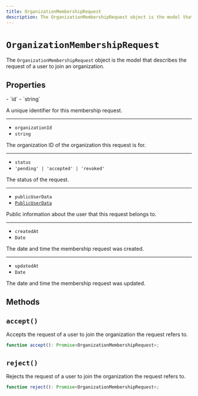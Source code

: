 ```yaml
---
title: OrganizationMembershipRequest
description: The OrganizationMembershipRequest object is the model that describes the request of a user to join an organization.
---
```


# `OrganizationMembershipRequest`

The `OrganizationMembershipRequest` object is the model that describes the request of a user to join an organization.

## Properties

<Properties>
  - `id`
  - `string`

  A unique identifier for this membership request.

  ---

  - `organizationId`
  - `string`

  The organization ID of the organization this request is for.

  ---

  - `status`
  - `'pending' | 'accepted' | 'revoked'`

  The status of the request.

  ---

  - `publicUserData`
  - [`PublicUserData`](/docs/references/javascript/types/public-user-data)

  Public information about the user that this request belongs to.

  ---

  - `createdAt`
  - `Date`

  The date and time the membership request was created.

  ---

  - `updatedAt`
  - `Date`

  The date and time the membership request was updated.
</Properties>

## Methods

## `accept()`

Accepts the request of a user to join the organization the request refers to.

```typescript {{ prettier: false }}
function accept(): Promise<OrganizationMembershipRequest>;
```

## `reject()`

Rejects the request of a user to join the organization the request refers to.

```typescript {{ prettier: false }}
function reject(): Promise<OrganizationMembershipRequest>;
```
